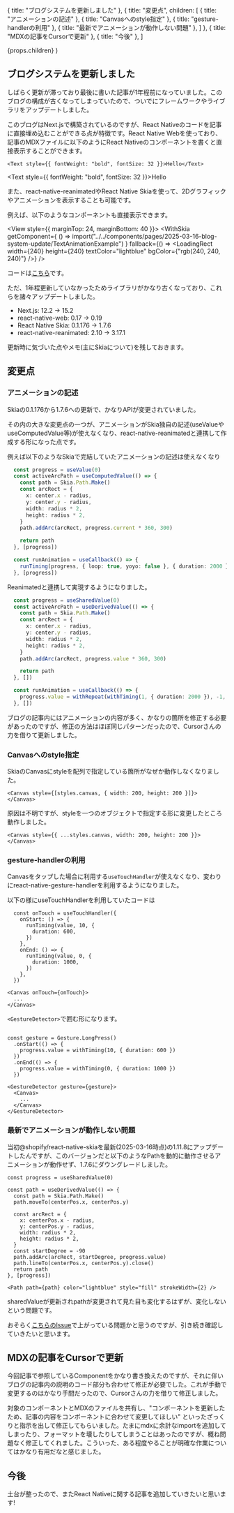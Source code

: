 

  { title: "ブログシステムを更新しました" },
  {
    title: "変更点",
    children: [
      { title: "アニメーションの記述" },
      { title: "Canvasへのstyle指定" },
      { title: "gesture-handlerの利用" },
      { title: "最新でアニメーションが動作しない問題" },
    ]
  },
  { title: "MDXの記事をCursorで更新" },
  { title: "今後" },
]

  <PostLayout headlines={headlines} meta={meta}>
    {props.children}
  </PostLayout>
)

## ブログシステムを更新しました


しばらく更新が滞っており最後に書いた記事が1年程前になっていました。このブログの構成が古くなってしまっていたので、ついでにフレームワークやライブラリをアップデートしました。

このブログはNext.jsで構築されているのですが、React Nativeのコードを記事に直接埋め込むことができる点が特徴です。React Native Webを使っており、記事のMDXファイルに以下のようにReact Nativeのコンポーネントを書くと直接表示することができます。

```tsx
<Text style={{ fontWeight: "bold", fontSize: 32 }}>Hello</Text>
```

<Text style={{ fontWeight: "bold", fontSize: 32 }}>Hello</Text>


また、react-native-reanimatedやReact Native Skiaを使って、2Dグラフィックやアニメーションを表示することも可能です。

例えば、以下のようなコンポーネントも直接表示できます。

<View style={{ marginTop: 24, marginBottom: 40 }}>
  <WithSkia
    getComponent={
      () => import("../../components/pages/2025-03-16-blog-system-update/TextAnimationExample")
    }
    fallback={() => <LoadingRect width={240} height={240} textColor="lightblue" bgColor={"rgb(240, 240, 240)"} />}
  />
</View>


コードは[こちら](https://github.com/gaishimo/omoidasu-tech-blog/blob/main/components/pages/2025-03-16-blog-system-update/TextAnimationExample.tsx)です。



ただ、1年程更新していなかったためライブラリがかなり古くなっており、これらを諸々アップデートしました。

- Next.js: 12.2 -> 15.2
- react-native-web: 0.17 -> 0.19
- React Native Skia: 0.1.176 -> 1.7.6
- react-native-reanimated: 2.10 -> 3.17.1

更新時に気づいた点やメモ(主にSkiaについて)を残しておきます。

## 変更点

### アニメーションの記述

Skiaの0.1.176から1.7.6への更新で、かなりAPIが変更されていました。

その内の大きな変更点の一つが、アニメーションがSkia独自の記述(useValueやuseComputedValue等)が使えなくなり、react-native-reanimatedと連携して作成する形になった点です。


例えば以下のようなSkiaで完結していたアニメーションの記述は使えなくなり

```ts
  const progress = useValue(0)
  const activeArcPath = useComputedValue(() => {
    const path = Skia.Path.Make()
    const arcRect = {
      x: center.x - radius,
      y: center.y - radius,
      width: radius * 2,
      height: radius * 2,
    }
    path.addArc(arcRect, progress.current * 360, 300)

    return path
  }, [progress])

  const runAnimation = useCallback(() => {
    runTiming(progress, { loop: true, yoyo: false }, { duration: 2000 })
  }, [progress])
```

Reanimatedと連携して実現するようになりました。

```ts
  const progress = useSharedValue(0)
  const activeArcPath = useDerivedValue(() => {
    const path = Skia.Path.Make()
    const arcRect = {
      x: center.x - radius,
      y: center.y - radius,
      width: radius * 2,
      height: radius * 2,
    }
    path.addArc(arcRect, progress.value * 360, 300)

    return path
  }, [])

  const runAnimation = useCallback(() => {
    progress.value = withRepeat(withTiming(1, { duration: 2000 }), -1, false)
  }, [])
```

ブログの記事内にはアニメーションの内容が多く、かなりの箇所を修正する必要があったのですが、修正の方法はほぼ同じパターンだったので、Cursorさんの力を借りて更新しました。


### Canvasへのstyle指定

SkiaのCanvasにstyleを配列で指定している箇所がなぜか動作しなくなりました。

```tsx
<Canvas style={[styles.canvas, { width: 200, height: 200 }]}>
</Canvas>
```

原因は不明ですが、styleを一つのオブジェクトで指定する形に変更したところ動作しました。

```tsx
<Canvas style={{ ...styles.canvas, width: 200, height: 200 }}>
</Canvas>
```

### gesture-handlerの利用

Canvasをタップした場合に利用する`useTouchHandler`が使えなくなり、変わりにreact-native-gesture-handlerを利用するようになりました。


以下の様にuseTouchHandlerを利用していたコードは
```tsx
  const onTouch = useTouchHandler({
    onStart: () => {
      runTiming(value, 10, {
        duration: 600,
      })
    },
    onEnd: () => {
      runTiming(value, 0, {
        duration: 1000,
      })
    },
  })

<Canvas onTouch={onTouch}>
  ...
</Canvas>
```


`<GestureDetector>`で囲む形になります。

```tsx

const gesture = Gesture.LongPress()
  .onStart(() => {
    progress.value = withTiming(10, { duration: 600 })
  })
  .onEnd(() => {
    progress.value = withTiming(0, { duration: 1000 })
  })

<GestureDetector gesture={gesture}>
  <Canvas>
    ...
  </Canvas>
</GestureDetector>
```

### 最新でアニメーションが動作しない問題

当初@shopify/react-native-skiaを最新(2025-03-16時点)の1.11.8にアップデートしたんですが、このバージョンだと以下のようなPathを動的に動作させるアニメーションが動作せず、1.7.6にダウングレードしました。


```tsx
const progress = useSharedValue(0)

const path = useDerivedValue(() => {
  const path = Skia.Path.Make()
  path.moveTo(centerPos.x, centerPos.y)

  const arcRect = {
    x: centerPos.x - radius,
    y: centerPos.y - radius,
    width: radius * 2,
    height: radius * 2,
  }
  const startDegree = -90
  path.addArc(arcRect, startDegree, progress.value)
  path.lineTo(centerPos.x, centerPos.y).close()
  return path
}, [progress])

<Path path={path} color="lightblue" style="fill" strokeWidth={2} />
```

sharedValueが更新されpathが変更されて見た目も変化するはずが、変化しないという問題です。

おそらく[こちらのIssue](https://github.com/Shopify/react-native-skia/issues/2943)で上がっている問題かと思うのですが、引き続き確認していきたいと思います。



## MDXの記事をCursorで更新

今回記事で参照しているComponentをかなり書き換えたのですが、それに伴いブログの記事内の説明のコード部分も合わせて修正が必要でした。これが手動で変更するのはかなり手間だったので、Cursorさんの力を借りて修正しました。

対象のコンポーネントとMDXのファイルを共有し、"コンポーネントを更新したため、記事の内容をコンポーネントに合わせて変更してほしい" といったざっくりと指示を出して修正してもらいました。たまにmdxに余計なimportを追加してしまったり、フォーマットを壊したりしてしまうことはあったのですが、概ね問題なく修正してくれました。こういった、ある程度やることが明確な作業についてはかなり有用だなと感じました。

## 今後

土台が整ったので、またReact Nativeに関する記事を追加していきたいと思います!

